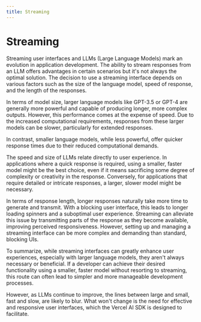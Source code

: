 ```yaml
---
title: Streaming
---
```



# Streaming

Streaming user interfaces and LLMs (Large Language Models) mark an evolution in application development. The ability to stream responses from an LLM offers advantages in certain scenarios but it's not always the optimal solution. The decision to use a streaming interface depends on various factors such as the size of the language model, speed of response, and the length of the responses.

In terms of model size, larger language models like GPT-3.5 or GPT-4 are generally more powerful and capable of producing longer, more complex outputs. However, this performance comes at the expense of speed. Due to the increased computational requirements, responses from these larger models can be slower, particularly for extended responses.

In contrast, smaller language models, while less powerful, offer quicker response times due to their reduced computational demands.

The speed and size of LLMs relate directly to user experience. In applications where a quick response is required, using a smaller, faster model might be the best choice, even if it means sacrificing some degree of complexity or creativity in the response. Conversely, for applications that require detailed or intricate responses, a larger, slower model might be necessary.

In terms of response length, longer responses naturally take more time to generate and transmit. With a blocking user interface, this leads to longer loading spinners and a suboptimal user experience. Streaming can alleviate this issue by transmitting parts of the response as they become available, improving perceived responsiveness. However, setting up and managing a streaming interface can be more complex and demanding than standard, blocking UIs.

<div className="grid lg:grid-cols-2 grid-cols-1 gap-4 mt-8">
  <Card
    title="Blocking UI"
    description="Blocking responses wait until the full response is available before displaying it."
  >
    <Browser highlight blocking />
  </Card>
  <Card
    title="Streaming UI"
    description="Streaming responses can transmit parts of the response as they become available."
  >
    <Browser highlight />
  </Card>
</div>

To summarize, while streaming interfaces can greatly enhance user experiences, especially with larger language models, they aren't always necessary or beneficial. If a developer can achieve their desired functionality using a smaller, faster model without resorting to streaming, this route can often lead to simpler and more manageable development processes.

However, as LLMs continue to improve, the lines between large and small, fast and slow, are likely to blur. What won't change is the need for effective and responsive user interfaces, which the Vercel AI SDK is designed to facilitate.
